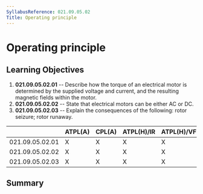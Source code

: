 ```yaml
---
SyllabusReference: 021.09.05.02
Title: Operating principle
---
```


# Operating principle

## Learning Objectives

1.  **021.09.05.02.01** -- Describe how the torque of an electrical motor is
    determined by the supplied voltage and current, and the resulting magnetic
    fields within the motor.
2.  **021.09.05.02.02** -- State that electrical motors can be either AC or DC.
3.  **021.09.05.02.03** -- Explain the consequences of the following: rotor
    seizure; rotor runaway.

|                 | ATPL(A) | CPL(A) | ATPL(H)/IR | ATPL(H)/VFR | CPL(H) | IR  | CBIR(A) |
| --------------- | ------- | ------ | ---------- | ----------- | ------ | --- | ------- |
| 021.09.05.02.01 | X       | X      | X          | X           | X      |     |         |
| 021.09.05.02.02 | X       | X      | X          | X           | X      |     |         |
| 021.09.05.02.03 | X       | X      | X          | X           | X      |     |         |

## Summary
